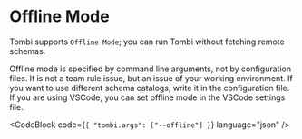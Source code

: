 
# Offline Mode

Tombi supports `Offline Mode`; you can run Tombi without fetching remote schemas.

<CodeBlock code="tombi format --offline" language="bash" />

<Note>
Offline mode is specified by command line arguments, not by configuration files.
It is not a team rule issue, but an issue of your working environment.
If you want to use different schema catalogs, write it in the configuration file.
</Note>

<Note>
If you are using VSCode, you can set offline mode in the VSCode settings file.

<CodeBlock code={`{
  "tombi.args": ["--offline"]
}`} language="json" />

</Note>
